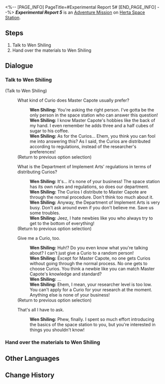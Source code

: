 <%-- [PAGE_INFO]
PageTitle=#Experimental Report 5#
[END_PAGE_INFO] --%>
{{Stub|Dialogue.}}
{{Mission Infobox
|id            = 8000174
|title         = 
|image         = <!--Mission Experimental Report 5.png-->
|type          = Adventure
|event_name    = 
|chapter       = 
|requirements  = 
* [[Trailblaze Mission]] ''[[The Past Will Return as an Avalanche]]'' completed
* [[Adventure Mission]] ''[[Experimental Report 4]]'' completed
* Reach [[Trailblaze Level]] 21
|summary       = <!--official mission summary from Fate's Atlas-->
|characters    = Trailblazer; Wen Shiling
|startLocation = [[Herta Space Station]] - [[Master Control Zone]]
|world         = Herta Space Station
|area          = Master Control Zone
|prev          = Experimental Report 4
|next          = 
|rewards       = 
}}
'''''Experimental Report 5''''' is an [[Adventure Mission]] on [[Herta Space Station]].

==Steps==
# Talk to Wen Shiling
# Hand over the materials to Wen Shiling

<!--
==Gameplay Notes==

--><!--
==Trial Character==

-->
==Dialogue==
{{Stub Dialogue}}

===Talk to Wen Shiling{{subst:void|<!--800017401-->}}===
{{Mission Description|type=adventure|location=Master Control Zone|The work of a lab assistant has officially begun! Go ask Wen Shiling what materials are still missing in this experiment.}}
{{Dialogue Start}}


;(Talk to Wen Shiling)
:{{DIcon|Talk}} What kind of Curio does Master Capote usually prefer?
::'''Wen Shiling:''' You're asking the right person. I've gotta be the only person in the space station who can answer this question!
::'''Wen Shiling:''' I know Master Capote's hobbies like the back of my hand. I even remember he adds three and a half cubes of sugar to his coffee.
::'''Wen Shiling:''' As for the Curios... Ehem, you think you can fool me into answering this? As I said, the Curios are distributed according to regulations, instead of the researcher's preferences!
:;(Return to previous option selection)
:{{DIcon|Talk}} What is the Department of Implement Arts' regulations in terms of distributing Curios?
::'''Wen Shiling:''' It's... it's none of your business! The space station has its own rules and regulations, so does our department.
::'''Wen Shiling:''' The Curios I distribute to Master Capote are through the normal procedure. Don't think too much about it.
::'''Wen Shiling:''' Anyway, the Department of Implement Arts is very busy. Don't ask around even if you don't believe me. Save us some troubles.
::'''Wen Shiling:''' Jeez, I hate newbies like you who always try to get to the bottom of everything!
:;(Return to previous option selection)
:{{DIcon|Talk}} Give me a Curio, too.
::'''Wen Shiling:''' Huh!? Do you even know what you're talking about? I can't just give a Curio to a random person!
::'''Wen Shiling:''' Except for Master Capote, no one gets Curios without going through the normal process. No one gets to choose Curios. You think a newbie like you can match Master Capote's knowledge and standard?
::'''Wen Shiling:''' ...
::'''Wen Shiling:''' Ehem, I mean, your researcher level is too low. You can't apply for a Curio for your research at the moment. Anything else is none of your business!
:;(Return to previous option selection)
:{{DIcon|Exit}} That's all I have to ask.
::'''Wen Shiling:''' Phew, finally. I spent so much effort introducing the basics of the space station to you, but you're interested in things you shouldn't know!
{{Dialogue End}}

===Hand over the materials to Wen Shiling{{subst:void|<!--800017402-->}}===
{{Mission Description|type=adventure|location=Master Control Zone|update|Wen Shiling compiled a list of required materials for her current experiment. Collect them and hand them over to her!}}
{{Dialogue Start}}

{{Dialogue End}}

==Other Languages==
{{Other Languages
|en   = Experimental Report 5
|zhs  = 实验报告•其五
|zht  = 實驗報告•其五
|ja   = 実験報告書・5
|ko   = 실험 보고서•5
|es   = Informe de experimento V
|fr   = Rapport d'expérience 5
|ru   = Отчёт V
|th   = รายงานการทดลอง 5
|vi   = Báo Cáo Thí Nghiệm 5
|de   = Experimentbericht 5
|id   = Laporan Eksperimen 5
|pt   = Relatório Experimental 5
}}

==Change History==
{{Change History|1.1}}
